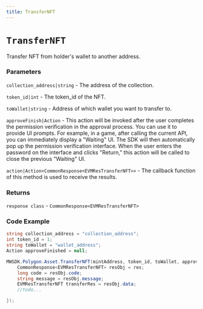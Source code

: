 ```yaml
---
title: TransferNFT
---
```


# `TransferNFT`

Transfer NFT from holder's wallet to another address.
### Parameters
`collection_address|string` -  The address of the collection.

`token_id|int` - The token_id of the NFT.

`toWallet|string` - Address of which wallet you want to transfer to.

`approveFinish|Action` - This action will be invoked after the user completes the permission verification in the approval process. You can use it to provide UI prompts. For example, in a game, after calling the current API, you can immediately display a "Waiting" UI. The SDK will then automatically pop up the permission verification interface. When the user enters the password on the interface and clicks "Return," this action will be called to close the previous "Waiting" UI.

`action|Action<CommonResponse<EVMResTransferNFT>>` - The callback function of this method is used to receive the results.

### Returns
`response class` - `CommonResponse<EVMResTransferNFT>`

### Code Example
```csharp
string collection_address = "collection_address";
int token_id = 1;
string toWallet = "wallet_address";
Action approveFinished = null;

MWSDK.Polygon.Asset.TransferNFT(mintAddress, token_id, toWallet, approveFinished, (res) => {
    CommonResponse<EVMResTransferNFT> resObj = res;
    long code = resObj.code;
    string message = resObj.message;
    EVMResTransferNFT transferRes = resObj.data;
    //todo...

});
```